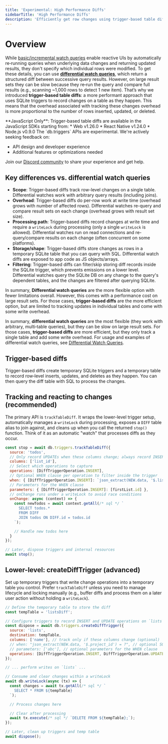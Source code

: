 ```yaml
---
title: 'Experimental: High Performance Diffs'
sidebarTitle: 'High Performance Diffs'
description: 'Efficiently get row changes using trigger-based table diffs (JS)'
---
```


# Overview

While [basic/incremental watch queries](/usage/use-case-examples/watch-queries) enable reactive UIs by automatically re‑running queries when underlying data changes and returning updated results, they don't specify which individual rows were modified. To get these details, you can use [**differential watch queries**](/usage/use-case-examples/watch-queries#differential-watch-queries), which return a structured diff between successive query results. However, on large result sets they can be slow because they re‑run the query and compare full results (e.g., scanning ~1,000 rows to detect 1 new item). That’s why we introduced **trigger‑based table diffs**: a more performant approach that uses SQLite triggers to record changes on a table as they happen. This means that the overhead associated with tracking these changes overhead is more proportional to the number of rows inserted, updated, or deleted.

<Note>
  **JavaScript Only**: Trigger-based table diffs are available in the JavaScript SDKs starting from:
  * Web v1.26.0
  * React Native v1.24.0
  * Node.js v0.9.0
</Note>

<Warning>
The `db.triggers` APIs are experimental. We're actively seeking feedback on:

- API design and developer experience
- Additional features or optimizations needed

Join our [Discord community](https://discord.gg/powersync) to share your experience and get help.
</Warning>

## Key differences vs. differential watch queries

- **Scope**: Trigger-based diffs track row-level changes on a single table. Differential watches work with arbitrary query results (including joins).
- **Overhead**: Trigger-based diffs do per-row work at write time (overhead grows with number of affected rows). Differential watches re-query and compare result sets on each change (overhead grows with result set size).
- **Processing path**: Trigger-based diffs record changes at write time and require a `writeLock` during processing (only a single `writeLock` is allowed). Differential watches run on read connections and re-query/compare results on each change (often concurrent on some platforms).
- **Storage/shape**: Trigger-based diffs store changes as rows in a temporary SQLite table that you can query with SQL. Differential watch diffs are exposed to app code as JS objects/arrays.
- **Filtering**: Trigger-based diffs can filter/skip storing diff records inside the SQLite trigger, which prevents emissions on a lower level. Differential watches query the SQLite DB on any change to the query's dependent tables, and the changes are filtered after querying SQLite.

In summary, **Differential watch queries** are the more flexible option with fewer limitations overall. However, this comes with a performance cost on large result sets. For those cases, **trigger-based diffs** are the more efficient option, but are limited to tracking updates in individual tables and come with some write overhead.

In summary, **differential watch queries** are the most flexible (they work with arbitrary, multi‑table queries), but they can be slow on large result sets. For those cases, **trigger-based diffs** are more efficient, but they only track a single table and add some write overhead. For usage and examples of differential watch queries, see [Differential Watch Queries](/usage/use-case-examples/watch-queries#differential-watch-queries).

 
## Trigger-based diffs

Trigger-based diffs create temporary SQLite triggers and a temporary table to record row‑level inserts, updates, and deletes as they happen. You can then query the diff table with SQL to process the changes.

## Tracking and reacting to changes (recommended)

The primary API is `trackTableDiff`. It wraps the lower-level trigger setup, automatically manages a `writeLock` during processing, exposes a `DIFF` table alias to join against, and cleans up when you call the returned `stop()` function. Think of it as an automatic "watch" that processes diffs as they occur.

```javascript
const stop = await db.triggers.trackTableDiff({
  source: 'todos',
  // Only record UPDATEs when these columns change; always record INSERT/DELETE
  columns: ['list_id'],
  // Select which operations to capture
  operations: [DiffTriggerOperation.INSERT],
  // Optional WHEN clause per operation to filter inside the trigger
  when: { [DiffTriggerOperation.INSERT]: `json_extract(NEW.data, '$.list_id') = ?` },
  // Parameters for the WHEN clause
  parameters: { [DiffTriggerOperation.INSERT]: [firstList.id] },
  // onChange runs under a writeLock to avoid race conditions
  onChange: async (context) => {
    const newTodos = await context.getAll(/* sql */ `
      SELECT todos.*
      FROM DIFF
      JOIN todos ON DIFF.id = todos.id
    `);

    // Handle new todos here
  }
});

// Later, dispose triggers and internal resources
await stop();
```

## Lower-level: createDiffTrigger (advanced)

Set up temporary triggers that write change operations into a temporary table you control. Prefer `trackTableDiff` unless you need to manage lifecycle and locking manually (e.g., buffer diffs and process them on a later user action without holding a `writeLock`).

```javascript
// Define the temporary table to store the diff
const tempTable = 'listsDiff';

// Configure triggers to record INSERT and UPDATE operations on `lists`
const dispose = await db.triggers.createDiffTrigger({
  source: 'lists',
  destination: tempTable,
  columns: ['name'], // track only if these columns change (optional)
  // when: "json_extract(NEW.data, '$.project_id') = ?", // optional SQL filter
  // parameters: ['abc'], // optional parameters for the WHEN clause
  operations: [DiffTriggerOperation.INSERT, DiffTriggerOperation.UPDATE]
});

// ... perform writes on `lists` ...

// Consume and clear changes within a writeLock
await db.writeLock(async (tx) => {
  const changes = await tx.getAll(/* sql */ `
    SELECT * FROM ${tempTable}
  `);

  // Process changes here

  // Clear after processing
  await tx.execute(/* sql */ `DELETE FROM ${tempTable};`);
});

// Later, clean up triggers and temp table
await dispose();
```

 

 

